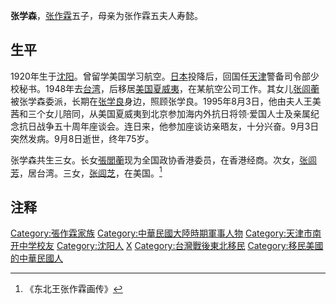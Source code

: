 '''张学森'''{{BD|1920年||1995年||catIdx=Z张}}，[[张作霖|张作霖]]五子，母亲为张作霖五夫人寿懿。

==生平==
1920年生于[[沈阳|沈阳]]。曾留学美国学习航空。[[日本|日本]]投降后，回国任[[天津|天津]]警备司令部少校秘书。1948年去[[台湾|台湾]]，后移居[[美国|美国]][[夏威夷|夏威夷]]，在某航空公司工作。其女儿[[张闾蘅|张闾蘅]]被张学森委派，长期在[[张学良|张学良]]身边，照顾张学良。1995年8月3日，他由夫人王美茜和三个女儿陪同，从美国夏威夷到北京参加海内外抗日将领·爱国人士及亲属纪念抗日战争五十周年座谈会。连日来，他参加座谈访亲晤友，十分兴奋。9月3日突然发病。9月8日逝世，终年75岁。

张学森共生三女。长女[[張閭蘅|張閭蘅]]现为全国政协香港委员，在香港经商。次女，[[张闾芳|张闾芳]]，居台湾。三女，[[张闾芝|张闾芝]]，在美国。<ref>《东北王张作霖画传》</ref>

==注释==
<div class="references-small">
<references/>

{{DEFAULTSORT:Z}}
[[Category:張作霖家族|Category:張作霖家族]]
[[Category:中華民國大陸時期軍事人物|Category:中華民國大陸時期軍事人物]]
[[Category:天津市南开中学校友|Category:天津市南开中学校友]]
[[Category:沈阳人|Category:沈阳人]]
[[Category:張姓|X]]
[[Category:台灣戰後東北移民|Category:台灣戰後東北移民]]
[[Category:移民美國的中華民國人|Category:移民美國的中華民國人]]